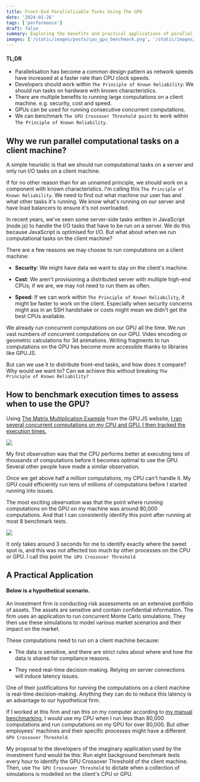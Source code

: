 ```yaml
---
title: Front-End Parallelizable Tasks Using The GPU
date: '2024-01-26'
tags: ['performance']
draft: false
summary: Exploring the benefits and practical applications of parallel computational tasks on client machines, focusing on The Principle of Known Reliability and The GPU Crossover Threshold for optimal task distribution.
images: ['/static/images/posts/cpu_gpu_benchmark.png', '/static/images/posts/cpu_gpu_benchmark_2.png']
---
```


#### **TL;DR**
- Parallelisation has become a common design pattern as network speeds have increased at a faster rate than CPU clock speeds.
- Developers should work within `The Principle of Known Reliability`: We should run tasks on hardware with known characteristics.
- There are multiple benefits to running large computations on a client machine. e.g. security, cost and speed.
- GPUs can be used for running consecutive concurrent computations.
- We can benchmark `The GPU Crossover Threshold point` to work within `The Principle of Known Reliability`.

## Why we run parallel computational tasks on a client machine?

A simple heuristic is that we should run computational tasks on a server and only run I/O tasks on a client machine.

If for no other reason than for an unnamed principle, we should work on a component with known characteristics. I'm calling this `The Principle of Known Reliability`. We need to find out what machine our user has and what other tasks it's running. We know what's running on our server and have load balancers to ensure it's not overloaded.

In recent years, we've seen some server-side tasks written in JavaScript (node.js) to handle the I/O tasks that have to be run on a server. We do this because JavaScript is optimised for I/O. But what about when we run computational tasks on the client machine?

There are a few reasons we may choose to run computations on a client machine:

- **Security**: We might have data we want to stay on the client's machine.

- **Cost**: We aren't provisioning a distributed server with multiple high-end CPUs; if we are, we may not need to run them as often.

- **Speed**: If we can work within `The Principle of Known Reliability`, it might be faster to work on the client. Especially when security concerns might ass in an SSH handshake or costs might mean we didn't get the best CPUs available.

We already run concurrent computations on our GPU all the time. We run vast numbers of concurrent computations on our GPU. Video encoding or geometric calculations for 3d animations. Writing fragments to run computations on the GPU has become more accessible thanks to libraries like GPU.JS.

But can we use it to distribute front-end tasks, and how does it compare? Why would we want to? Can we achieve this without breaking `The Principle of Known Reliability?`

## How to benchmark execution times to assess when to use the GPU?

Using [The Matrix Multiplication Example](https://gpu.rocks/#/) from the GPU.JS website, [I ran several concurrent computations on my CPU and GPU. I then tracked the execution times.](https://observablehq.com/@robsutcliffe/frontend-parallelization-with-gpu-js)

![](/static/images/posts/cpu_gpu_benchmark.png)

My first observation was that the CPU performs better at executing tens of thousands of computations before it becomes optimal to use the GPU. Several other people have made a similar observation.

Once we get above half a million computations, my CPU can't handle it. My GPU could efficiently run tens of millions of computations before I started running into issues.

The most exciting observation was that the point where running computations on the GPU on my machine was around 80,000 computations. And that I can consistently identify this point after running at most 8 benchmark tests.

![](/static/images/posts/cpu_gpu_benchmark_2.png)

It only takes around 3 seconds for me to identify exactly where the sweet spot is, and this was not affected too much by other processes on the CPU or GPU. I call this point `The GPU Crossover Threshold`

## A Practical Application

#### Below is a hypothetical scenario.

An investment firm is conducting risk assessments on an extensive portfolio of assets. The assets are sensitive and contain confidential information. The firm uses an application to run concurrent Monte Carlo simulations. They then use these simulations to model various market scenarios and their impact on the market.

These computations need to run on a client machine because:

- The data is sensitive, and there are strict rules about where and how the data is shared for compliance reasons.

- They need real-time decision-making. Relying on server connections will induce latency issues.

One of their justifications for running the computations on a client machine is real-time decision-making. Anything they can do to reduce this latency is an advantage to our hypothetical firm.

If I worked at this firm and ran this on my computer according to [my manual benchmarking](https://observablehq.com/@robsutcliffe/frontend-parallelization-with-gpu-js), I would use my CPU when I run less than 80,000 computations and run computations on my GPU for over 80,000. But other employees' machines and their specific processes might have a different `GPU Crossover Threshold`.

My proposal to the developers of the imaginary application used by the investment fund would be this: Run eight background benchmark tests every hour to identify the GPU Crossover Threshold of the client machine. Then, use `The GPU Crossover Threshold` to dictate when a collection of simulations is modelled on the client's CPU or GPU.